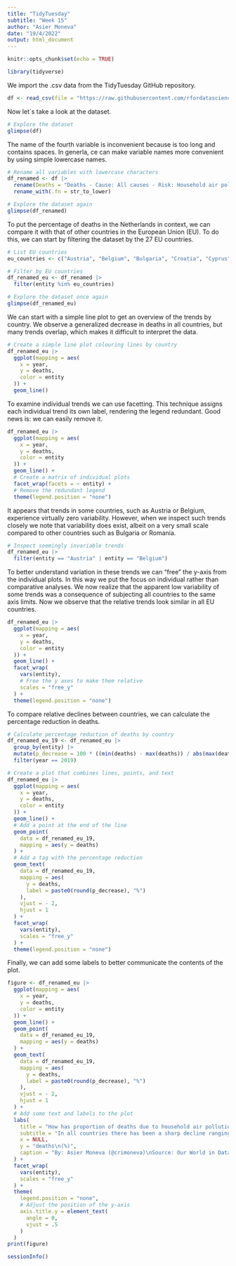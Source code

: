 ---
title: "TidyTuesday"
subtitle: "Week 15"
author: "Asier Moneva"
date: "19/4/2022"
output: html_document
---

```{r setup, include = FALSE}
knitr::opts_chunk$set(echo = TRUE)
```

```{r packages}
library(tidyverse)
```

We import the .csv data from the TidyTuesday GitHub repository.

```{r import-data}
df <- read_csv(file = "https://raw.githubusercontent.com/rfordatascience/tidytuesday/master/data/2022/2022-04-12/indoor_pollution.csv")
```

Now let´s take a look at the dataset.

```{r explore}
# Explore the dataset
glimpse(df)
```

The name of the fourth variable is inconvenient because is too long and contains spaces. In generla, ce can make variable names more convenient by using simple lowercase names.

```{r rename-vars}
# Rename all variables with lowercase characters
df_renamed <- df |> 
  rename(Deaths = "Deaths - Cause: All causes - Risk: Household air pollution from solid fuels - Sex: Both - Age: Age-standardized (Percent)") |> 
  rename_with(.fn = str_to_lower)

# Explore the dataset again
glimpse(df_renamed)
```

To put the percentage of deaths in the Netherlands in context, we can compare it with that of other countries in the European Union (EU). To do this, we can start by filtering the dataset by the 27 EU countries.

```{r filter}
# List EU countries
eu_countries <- c("Austria", "Belgium", "Bulgaria", "Croatia", "Cyprus", "Czechia", "Denmark", "Estonia", "Finland", "France", "Germany", "Greece", "Hungary", "Ireland", "Italy", "Latvia", "Lithuania", "Luxembourg", "Malta", "Netherlands", "Poland", "Portugal", "Romania", "Slovakia", "Slovenia", "Spain", "Sweden")

# Filter by EU countries
df_renamed_eu <- df_renamed |> 
  filter(entity %in% eu_countries)

# Explore the dataset once again
glimpse(df_renamed_eu)
```

We can start with a simple line plot to get an overview of the trends by country. We observe a generalized decrease in deaths in all countries, but many trends overlap, which makes it difficult to interpret the data.

```{r line-plot-1}
# Create a simple line plot colouring lines by country
df_renamed_eu |> 
  ggplot(mapping = aes(
    x = year,
    y = deaths,
    color = entity
  )) +
  geom_line()
```

To examine individual trends we can use facetting. This technique assigns each individual trend its own label, rendering the legend redundant. Good news is: we can easily remove it.

```{r line-plot-2}
df_renamed_eu |> 
  ggplot(mapping = aes(
    x = year,
    y = deaths,
    color = entity
  )) +
  geom_line() +
  # Create a matrix of individual plots
  facet_wrap(facets = ~ entity) +
  # Remove the redundant legend
  theme(legend.position = "none")
```

It appears that trends in some countries, such as Austria or Belgium, experience virtually zero variability. However, when we inspect such trends closely we note that variability does exist, albeit on a very small scale compared to other countries such as Bulgaria or Romania.

```{r inspect-trends}
# Inspect seemingly invariable trends
df_renamed_eu |> 
  filter(entity == "Austria" | entity == "Belgium")
```

To better understand variation in these trends we can "free" the y-axis from the individual plots. In this way we put the focus on individual rather than comparative analyses. We now realize that the apparent low variability of some trends was a consequence of subjecting all countries to the same axis limits. Now we observe that the relative trends look similar in all EU countries.

```{r line-plot-3}
df_renamed_eu |> 
  ggplot(mapping = aes(
    x = year,
    y = deaths,
    color = entity
  )) +
  geom_line() +
  facet_wrap(
    vars(entity),
    # Free the y axes to make them relative
    scales = "free_y"
  ) +
  theme(legend.position = "none")
```

To compare relative declines between countries, we can calculate the percentage reduction in deaths.

```{r line-plot-4}
# Calculate percentage reduction of deaths by country
df_renamed_eu_19 <- df_renamed_eu |> 
  group_by(entity) |> 
  mutate(p_decrease = 100 * ((min(deaths) - max(deaths)) / abs(max(deaths)))) |> 
  filter(year == 2019)

# Create a plot that combines lines, points, and text
df_renamed_eu |> 
  ggplot(mapping = aes(
    x = year,
    y = deaths,
    color = entity
  )) +
  geom_line() +
  # Add a point at the end of the line
  geom_point(
    data = df_renamed_eu_19,
    mapping = aes(y = deaths)
  ) +
  # Add a tag with the percentage reduction
  geom_text(
    data = df_renamed_eu_19,
    mapping = aes(
      y = deaths,
      label = paste0(round(p_decrease), "%")
    ),
    vjust = - 2,
    hjust = 1
  ) +
  facet_wrap(
    vars(entity),
    scales = "free_y"
  ) +
  theme(legend.position = "none")
```

Finally, we can add some labels to better communicate the contents of the plot.

```{r line-plot-5}
figure <- df_renamed_eu |> 
  ggplot(mapping = aes(
    x = year,
    y = deaths,
    color = entity
  )) +
  geom_line() +
  geom_point(
    data = df_renamed_eu_19,
    mapping = aes(y = deaths)
  ) +
  geom_text(
    data = df_renamed_eu_19,
    mapping = aes(
      y = deaths,
      label = paste0(round(p_decrease), "%")
    ),
    vjust = - 2,
    hjust = 1
  ) +
  # Add some text and labels to the plot
  labs(
    title = "How has proportion of deaths due to household air pollution from solid fuels evolved\nin the EU countries over the last 30 years?",
    subtitle = "In all countries there has been a sharp decline ranging from 62 to 95%.",
    x = NULL,
    y = "deaths\n(%)",
    caption = "By: Asier Moneva (@crimoneva)\nSource: Our World in Data <https://ourworldindata.org/indoor-air-pollution>"
  ) +
  facet_wrap(
    vars(entity),
    scales = "free_y"
  ) +
  theme(
    legend.position = "none",
    # Adjust the position of the y-axis
    axis.title.y = element_text(
      angle = 0,
      vjust = .5
    )
  )
print(figure)
```

```{r session, eval = FALSE}
sessionInfo()
```

